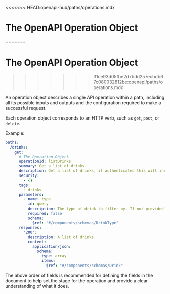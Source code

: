 <<<<<<< HEAD:openapi-hub/paths/operations.mdx
# The OpenAPI Operation Object

=======

# The OpenAPI Operation Object
>>>>>>> 31ce93d05fbe2d7bdd257ecbdb67c080032812be:openapi/paths/operations.mdx

An operation object describes a single API operation within a path, including all its possible inputs and outputs and the configuration required to make a successful request.

Each operation object corresponds to an HTTP verb, such as `get`, `post`, or `delete`.

Example:

```yaml
paths:
  /drinks:
    get:
      # The Operation Object
      operationId: listDrinks
      summary: Get a list of drinks.
      description: Get a list of drinks, if authenticated this will include stock levels and product codes otherwise it will only include public information.
      security:
        - {}
      tags:
        - drinks
      parameters:
        - name: type
          in: query
          description: The type of drink to filter by. If not provided all drinks will be returned.
          required: false
          schema:
            $ref: "#/components/schemas/DrinkType"
      responses:
        "200":
          description: A list of drinks.
          content:
            application/json:
              schema:
                type: array
                items:
                  $ref: "#/components/schemas/Drink"
```

<Table
  title="Operation Object Fields"
  data={[
    {
      field: "`operationId`",
      type: "String",
      required: "",
      description: "A unique identifier for the operation, this **_must_** be unique within the document, and is **_case sensitive_**. It is **_recommended_** to always define an `operationId`, but is not required."
    },
    {
      field: "`deprecated`",
      type: "Boolean",
      required: "",
      description: "Whether the operation is deprecated or not. Defaults to `false`."
    },
    {
      field: "`summary`",
      type: "String",
      required: "",
      description: "A short summary of what the operation does. This may contain [CommonMark syntax](https://spec.commonmark.org/) to provide a rich description."
    },
    {
      field: "`description`",
      type: "String",
      required: "",
      description: "A detailed description of the operation, what it does, and how to use it. This may contain [CommonMark syntax](https://spec.commonmark.org/) to provide a rich description."
    },
    {
      field: "`servers`",
      type: "[Servers](/openapi/servers)",
      required: "",
      description: "A list of [Server Objects](/openapi/servers) that override the servers defined at the document and path levels and apply to this operation."
    },
    {
      field: "`security`",
      type: "[Security](/openapi/security)",
      required: "",
      description: "A list of [Security Requirement Objects](/openapi/security#security-requirement-object) that override the security requirements defined at the document and path levels and apply to this operation."
    },
    {
      field: "`x-*`",
      type: "[Extensions](/openapi/extensions)",
      required: "",
      description: "Any number of extension fields can be added to the operation object that can be used by tooling and vendors."
    },
    {
      field: "`parameters`",
      type: "[Parameters](/openapi/paths/parameters)",
      required: "",
      description: "A list of [Parameter Objects](/openapi/paths/parameters#parameter-object) that are available to this operation. The parameters defined here merge with any defined at the path level, overriding any duplicates."
    },
    {
      field: "`requestBody`",
      type: "[Request Body Object](/openapi/paths/operations/requests)",
      required: "",
      description: "The request body for this operation where the [HTTP method supports a request body](https://httpwg.org/specs/rfc7231.html). Otherwise, this field is ignored."
    },
    {
      field: "`responses`",
      type: "[Responses](/openapi/paths/operations/responses)",
      required: "✅",
      description: "A map of [Response Objects](/openapi/paths/operations/responses#response-object) that define the possible responses from executing this operation."
    },
    {
      field: "`callbacks`",
      type: "[Callbacks](/openapi/paths/operations/callbacks)",
      required: "",
      description: "A map of [Callback Objects](/openapi/paths/operations/callbacks#callback-object) that define possible callbacks that may be executed as a result of this operation."
    }
  ]}
  columns={[
    {
      key: "field",
      header: "Field"
    },
    {
      key: "type",
      header: "Type"
    },
    {
      key: "required",
      header: "Required"
    },
    {
      key: "description",
      header: "Description"
    }
  ]}
/>

The above order of fields is recommended for defining the fields in the document to help set the stage for the operation and provide a clear understanding of what it does.